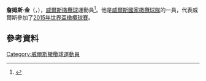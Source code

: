 {{Otheruses|other=名为詹姆斯·金的其他人物|詹姆斯·金}}

'''詹姆斯·金'''（{{lang-en|James King}}，{{bd|1990年|7月24日}}），[[威爾斯|威爾斯]][[橄欖球|橄欖球]]運動員<ref>{{Cite web |url=http://www.bbc.co.uk/sport/0/rugby-union/21023589 |title=Wales 2013 Six Nations squad |access-date=2015-11-23 |archive-date=2013-01-18 |archive-url=https://web.archive.org/web/20130118160741/http://www.bbc.co.uk/sport/0/rugby-union/21023589 |dead-url=no }}</ref>。他是[[威爾斯國家橄欖球隊|威爾斯國家橄欖球隊]]的一員，代表威爾斯參加了[[2015年世界盃橄欖球賽|2015年世界盃橄欖球賽]]。

==參考資料==
{{Reflist}}

{{Authority control}}
{{DEFAULTSORT:King, James}}
[[Category:威爾斯橄欖球運動員|Category:威爾斯橄欖球運動員]]